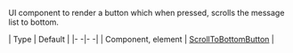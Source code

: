 UI component to render a button which when pressed, scrolls the message list to bottom.

| Type | Default |
|- -|- -|
| Component, element | [ScrollToBottomButton](../../ui-components/scroll-to-bottom-botton) |
